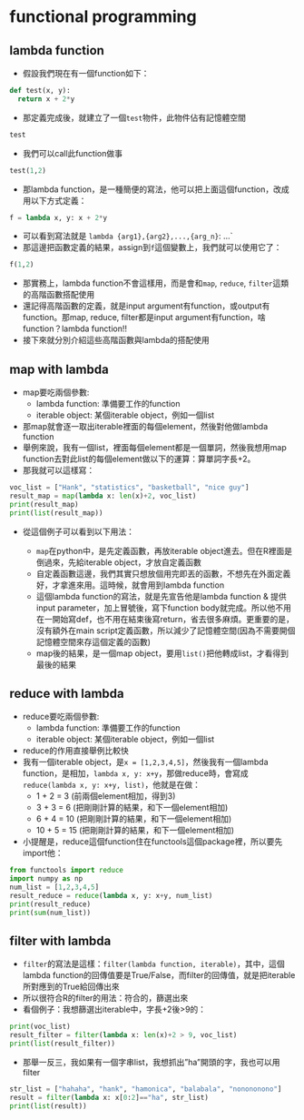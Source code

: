 # functional programming  

## lambda function  

* 假設我們現在有一個function如下：  

```python
def test(x, y):
  return x + 2*y
```

* 那定義完成後，就建立了一個`test`物件，此物件佔有記憶體空間  

```python
test
```

* 我們可以call此function做事  

```python
test(1,2)
```

* 那lambda function，是一種簡便的寫法，他可以把上面這個function，改成用以下方式定義：  

```python
f = lambda x, y: x + 2*y
```

* 可以看到寫法就是 `lambda {arg1},{arg2},...,{arg_n}`: ...`  
* 那這邊把函數定義的結果，assign到`f`這個變數上，我們就可以使用它了：  

```python
f(1,2)
```

-   那實務上，lambda function不會這樣用，而是會和`map`, `reduce`, `filter`這類的高階函數搭配使用
-   還記得高階函數的定義，就是input argument有function，或output有function。那map, reduce, filter都是input argument有function，啥function？lambda function!!  
-   接下來就分別介紹這些高階函數與lambda的搭配使用  

## map with lambda

* map要吃兩個參數:  
  * lambda function: 準備要工作的function  
  * iterable object: 某個iterable object，例如一個list  
* 那map就會逐一取出iterable裡面的每個element，然後對他做lambda function  
* 舉例來說，我有一個list，裡面每個element都是一個單詞，然後我想用map function去對此list的每個element做以下的運算：算單詞字長+2。  
-   那我就可以這樣寫：

```python
voc_list = ["Hank", "statistics", "basketball", "nice guy"]
result_map = map(lambda x: len(x)+2, voc_list)
print(result_map)
print(list(result_map))
```

-   從這個例子可以看到以下用法：

    -   `map`在python中，是先定義函數，再放iterable object進去。但在R裡面是倒過來，先給iterable object，才放自定義函數\
    -   自定義函數這邊，我們其實只想放個用完即丟的函數，不想先在外面定義好，才拿進來用。這時候，就會用到lambda function\
    -   這個lambda function的寫法，就是先宣告他是lambda function & 提供input parameter，加上冒號後，寫下function body就完成。所以他不用在一開始寫def，也不用在結束後寫return，省去很多麻煩。更重要的是，沒有額外在main script定義函數，所以減少了記憶體空間(因為不需要開個記憶體空間來存這個定義的函數)\
    -   map後的結果，是一個map object，要用`list()`把他轉成list，才看得到最後的結果

## reduce with lambda

* reduce要吃兩個參數:  
  * lambda function: 準備要工作的function  
  * iterable object: 某個iterable object，例如一個list  
* reduce的作用直接舉例比較快 
* 我有一個iterable object，是`x = [1,2,3,4,5]`，然後我有一個lambda function，是相加，`lambda x, y: x+y`，那做reduce時，會寫成`reduce(lambda x, y: x+y, list)`，他就是在做：  
  * 1 + 2 = 3 (前兩個element相加，得到3)  
  * 3 + 3 = 6 (把剛剛計算的結果，和下一個element相加)  
  * 6 + 4 = 10 (把剛剛計算的結果，和下一個element相加)  
  * 10 + 5 = 15 (把剛剛計算的結果，和下一個element相加)  
-   小提醒是，reduce這個function住在functools這個package裡，所以要先import他：

```python
from functools import reduce
import numpy as np
num_list = [1,2,3,4,5]
result_reduce = reduce(lambda x, y: x+y, num_list)
print(result_reduce)
print(sum(num_list))
```

## filter with lambda

-   `filter`的寫法是這樣：`filter(lambda function, iterable)`，其中，這個lambda function的回傳值要是True/False，而filter的回傳值，就是把iterable所對應到的True給回傳出來\
-   所以很符合R的filter的用法：符合的，篩選出來\
-   看個例子：我想篩選出iterable中，字長+2後\>9的：

```python
print(voc_list)
result_filter = filter(lambda x: len(x)+2 > 9, voc_list)
print(list(result_filter))
```

-   那舉一反三，我如果有一個字串list，我想抓出"ha"開頭的字，我也可以用filter  

```python
str_list = ["hahaha", "hank", "hamonica", "balabala", "nonononono"]
result = filter(lambda x: x[0:2]=="ha", str_list)
print(list(result))
```


